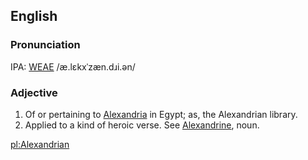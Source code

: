 ==English==
===Pronunciation===
IPA: [[WEAE]] /æ.lɛkxˈzæn.dɹi.ən/

===Adjective===
# Of or pertaining to [[Alexandria]] in Egypt; as, the  Alexandrian library.
# Applied to a kind of heroic verse. See [[Alexandrine]], noun.
<!-- material copied from Webster's Revised Unabridged Dictionary (1913) -->

[[pl:Alexandrian]]